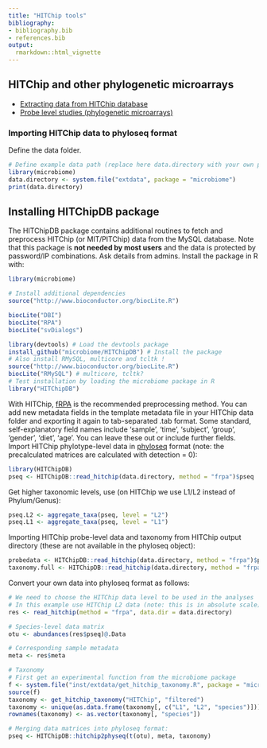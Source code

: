 ```yaml
---
title: "HITChip tools"
bibliography: 
- bibliography.bib
- references.bib
output: 
  rmarkdown::html_vignette
---
```

<!--
  %\VignetteEngine{knitr::rmarkdown}
  %\VignetteIndexEntry{microbiome tutorial - hitchip}
  %\usepackage[utf8]{inputenc}
  %\VignetteEncoding{UTF-8}  
-->


## HITChip and other phylogenetic microarrays

  * [Extracting data from HITChip database](https://github.com/microbiome/HITChipDB/blob/master/index./index.html)
  * [Probe level studies (phylogenetic microarrays)](Probelevel.html)




### Importing HITChip data to phyloseq format

Define the data folder. 

```r
# Define example data path (replace here data.directory with your own path)
library(microbiome)
data.directory <- system.file("extdata", package = "microbiome")
print(data.directory)
```


## Installing HITChipDB package 

The HITChipDB package contains additional routines to fetch and
preprocess HITChip (or MIT/PITChip) data from the MySQL database. Note
that this package is **not needed by most users** and the data is
protected by password/IP combinations. Ask details from
admins. Install the package in R with:

```r
library(microbiome)
```

```r
# Install additional dependencies
source("http://www.bioconductor.org/biocLite.R")

biocLite("DBI")
biocLite("RPA")
biocLite("svDialogs")

library(devtools) # Load the devtools package
install_github("microbiome/HITChipDB") # Install the package
# Also install RMySQL, multicore and tcltk !
source("http://www.bioconductor.org/biocLite.R")
biocLite("RMySQL") # multicore, tcltk?
# Test installation by loading the microbiome package in R
library("HITChipDB")
```


With HITChip,
[fRPA](http://www.computer.org/csdl/trans/tb/2011/01/ttb2011010217-abs.html)
is the recommended preprocessing method. You can add new metadata
fields in the template metadata file in your HITChip data folder and
exporting it again to tab-separated .tab format. Some standard,
self-explanatory field names include 'sample', 'time', 'subject',
'group', 'gender', 'diet', 'age'. You can leave these out or include
further fields. Import HITChip phylotype-level data in
[phyloseq](https://github.com/joey711/phyloseq) format (note: the
precalculated matrices are calculated with detection = 0):

```r
library(HITChipDB)
pseq <- HITChipDB::read_hitchip(data.directory, method = "frpa")$pseq
```

Get higher taxonomic levels, use (on HITChip we use L1/L2 instead of Phylum/Genus):

```r
pseq.L2 <- aggregate_taxa(pseq, level = "L2")
pseq.L1 <- aggregate_taxa(pseq, level = "L1")
```

Importing HITChip probe-level data and taxonomy from HITChip
output directory (these are not available in the phyloseq object):

```r
probedata <- HITChipDB::read_hitchip(data.directory, method = "frpa")$probedata
taxonomy.full <- HITChipDB::read_hitchip(data.directory, method = "frpa")$taxonomy.full
```

Convert your own data into phyloseq format as follows:

```r
# We need to choose the HITChip data level to be used in the analyses
# In this example use HITChip L2 data (note: this is in absolute scale)
res <- read_hitchip(method = "frpa", data.dir = data.directory)

# Species-level data matrix
otu <- abundances(res$pseq)@.Data 

# Corresponding sample metadata
meta <- res$meta

# Taxonomy
# First get an experimental function from the microbiome package
f <- system.file("inst/extdata/get_hitchip_taxonomy.R", package = "microbiome")
source(f)
taxonomy <- get_hitchip_taxonomy("HITChip", "filtered")
taxonomy <- unique(as.data.frame(taxonomy[, c("L1", "L2", "species")]))
rownames(taxonomy) <- as.vector(taxonomy[, "species"])

# Merging data matrices into phyloseq format:
pseq <- HITChipDB::hitchip2physeq(t(otu), meta, taxonomy)
```



